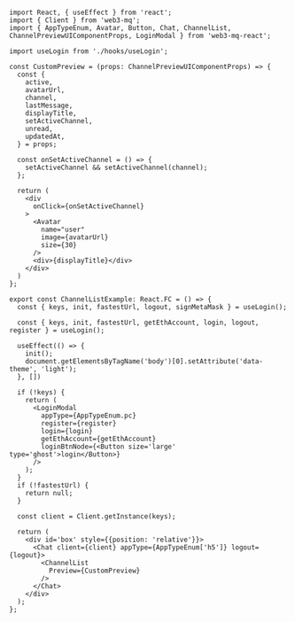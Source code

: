 ```tsx 

import React, { useEffect } from 'react';
import { Client } from 'web3-mq';
import { AppTypeEnum, Avatar, Button, Chat, ChannelList, ChannelPreviewUIComponentProps, LoginModal } from 'web3-mq-react';

import useLogin from './hooks/useLogin';

const CustomPreview = (props: ChannelPreviewUIComponentProps) => {
  const {
    active,
    avatarUrl,
    channel,
    lastMessage,
    displayTitle,
    setActiveChannel,
    unread,
    updatedAt,
  } = props;

  const onSetActiveChannel = () => {
    setActiveChannel && setActiveChannel(channel);
  };

  return (
    <div
      onClick={onSetActiveChannel}
    >
      <Avatar
        name="user"
        image={avatarUrl}
        size={30} 
      />
      <div>{displayTitle}</div>
    </div>
  )
};

export const ChannelListExample: React.FC = () => {
  const { keys, init, fastestUrl, logout, signMetaMask } = useLogin();

  const { keys, init, fastestUrl, getEthAccount, login, logout, register } = useLogin();
  
  useEffect(() => {
    init();
    document.getElementsByTagName('body')[0].setAttribute('data-theme', 'light');
  }, [])

  if (!keys) {
    return (
      <LoginModal 
        appType={AppTypeEnum.pc}
        register={register}
        login={login}
        getEthAccount={getEthAccount}
        loginBtnNode={<Button size='large' type='ghost'>login</Button>}
      />
    );
  }
  if (!fastestUrl) {
    return null;
  }

  const client = Client.getInstance(keys);

  return (
    <div id='box' style={{position: 'relative'}}>
      <Chat client={client} appType={AppTypeEnum['h5']} logout={logout}>
        <ChannelList 
          Preview={CustomPreview}
        />
      </Chat>
    </div>
  );
};
```